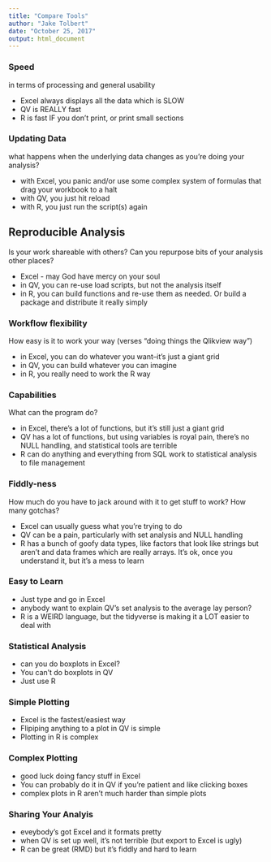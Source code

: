 ---
title: "Compare Tools"
author: "Jake Tolbert"
date: "October 25, 2017"
output: html_document
---

### Speed 
in terms of processing and general usability

- Excel always displays all the data which is SLOW
- QV is REALLY fast
- R is fast IF you don't print, or print small sections


### Updating Data
what happens when the underlying data changes as you're doing your analysis?

- with Excel, you panic and/or use some complex system of formulas that drag your workbook to a halt
- with QV, you just hit reload
- with R, you just run the script(s) again

## Reproducible Analysis
Is your work shareable with others? Can you repurpose bits of your analysis other places?

- Excel - may God have mercy on your soul
- in QV, you can re-use load scripts, but not the analysis itself
- in R, you can build functions and re-use them as needed. Or build a package and distribute it really simply

### Workflow flexibility
How easy is it to work your way (verses "doing things the Qlikview way")

- in Excel, you can do whatever you want--it's just a giant grid
- in QV, you can build whatever you can imagine
- in R, you really need to work the R way

### Capabilities
What can the program do?

- in Excel, there's a lot of functions, but it's still just a giant grid
- QV has a lot of functions, but using variables is royal pain, there's no NULL handling, and statistical tools are terrible
- R can do anything and everything from SQL work to statistical analysis to file management

### Fiddly-ness
How much do you have to jack around with it to get stuff to work? How many gotchas?

- Excel can usually guess what you're trying to do
- QV can be a pain, particularly with set analysis and NULL handling
- R has a bunch of goofy data types, like factors that look like strings but aren't and data frames which are really arrays. It's ok, once you understand it, but it's a mess to learn

### Easy to Learn

- Just type and go in Excel
- anybody want to explain QV's set analysis to the average lay person?
- R is a WEIRD language, but the tidyverse is making it a LOT easier to deal with

### Statistical Analysis

- can you do boxplots in Excel?
- You can't do boxplots in QV
- Just use R

### Simple Plotting

- Excel is the fastest/easiest way
- Flipiping anything to a plot in QV is simple
- Plotting in R is complex

### Complex Plotting

- good luck doing fancy stuff in Excel
- You can probably do it in QV if you're patient and like clicking boxes
- complex plots in R aren't much harder than simple plots

### Sharing Your Analyis

- eveybody's got Excel and it formats pretty
- when QV is set up well, it's not terrible (but export to Excel is ugly)
- R can be great (RMD) but it's fiddly and hard to learn



